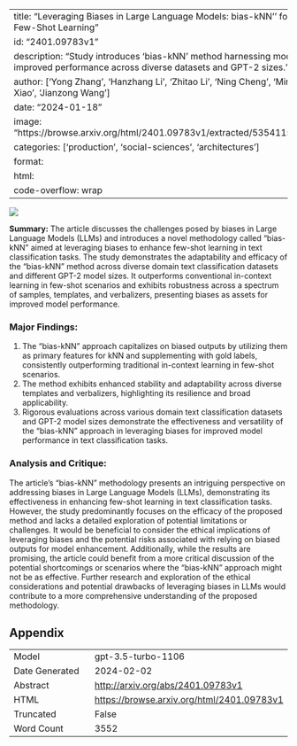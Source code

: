 
---
title: "Leveraging Biases in Large Language Models: bias-kNN'' for Effective Few-Shot Learning"
id: "2401.09783v1"
description: "Study introduces 'bias-kNN' method harnessing model biases for improved performance across diverse datasets and GPT-2 sizes."
author: ['Yong Zhang', 'Hanzhang Li', 'Zhitao Li', 'Ning Cheng', 'Ming Li', 'Jing Xiao', 'Jianzong Wang']
date: "2024-01-18"
image: "https://browse.arxiv.org/html/2401.09783v1/extracted/5354115/analysis.png"
categories: ['production', 'social-sciences', 'architectures']
format:
  html:
    code-overflow: wrap
---

![](https://browse.arxiv.org/html/2401.09783v1/extracted/5354115/analysis.png)

**Summary:**
The article discusses the challenges posed by biases in Large Language Models (LLMs) and introduces a novel methodology called "bias-kNN" aimed at leveraging biases to enhance few-shot learning in text classification tasks. The study demonstrates the adaptability and efficacy of the "bias-kNN" method across diverse domain text classification datasets and different GPT-2 model sizes. It outperforms conventional in-context learning in few-shot scenarios and exhibits robustness across a spectrum of samples, templates, and verbalizers, presenting biases as assets for improved model performance.

### Major Findings:
1. The "bias-kNN" approach capitalizes on biased outputs by utilizing them as primary features for kNN and supplementing with gold labels, consistently outperforming traditional in-context learning in few-shot scenarios.
2. The method exhibits enhanced stability and adaptability across diverse templates and verbalizers, highlighting its resilience and broad applicability.
3. Rigorous evaluations across various domain text classification datasets and GPT-2 model sizes demonstrate the effectiveness and versatility of the "bias-kNN" approach in leveraging biases for improved model performance in text classification tasks.

### Analysis and Critique:
The article's "bias-kNN" methodology presents an intriguing perspective on addressing biases in Large Language Models (LLMs), demonstrating its effectiveness in enhancing few-shot learning in text classification tasks. However, the study predominantly focuses on the efficacy of the proposed method and lacks a detailed exploration of potential limitations or challenges. It would be beneficial to consider the ethical implications of leveraging biases and the potential risks associated with relying on biased outputs for model enhancement. Additionally, while the results are promising, the article could benefit from a more critical discussion of the potential shortcomings or scenarios where the "bias-kNN" approach might not be as effective. Further research and exploration of the ethical considerations and potential drawbacks of leveraging biases in LLMs would contribute to a more comprehensive understanding of the proposed methodology.

## Appendix

|          |          |
|----------|----------|
| Model     | gpt-3.5-turbo-1106       |
| Date Generated     | 2024-02-02       |
| Abstract | [http://arxiv.org/abs/2401.09783v1](http://arxiv.org/abs/2401.09783v1)        |
| HTML     | [https://browse.arxiv.org/html/2401.09783v1](https://browse.arxiv.org/html/2401.09783v1)       |
| Truncated       | False       |
| Word Count       | 3552       |